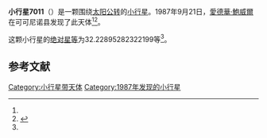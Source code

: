 {{Infobox planet
| bgcolour = #FFFFC0
| name = 7011 Worley
| symbol = 
| image = 
| caption = 
| discovery = yes
| discovery_ref = 
| discoverer = [[愛德華·鮑威爾|愛德華·鮑威爾]]
| discovery_site = [[可可尼诺县|可可尼诺县]] 
| discovered = 1987年9月21日
| designations = yes
| mp_name = 
| named_after = 
| alt_names = 1987 SK1/ 1970 SV / 1994 TP3
| mp_category = [[主带小行星|主带小行星]]
| orbit_ref = <ref name="a">[http://ssd.jpl.nasa.gov/sbdb.cgi?sstr=7011 7011 Worley] {{Wayback|url=http://ssd.jpl.nasa.gov/sbdb.cgi?sstr=7011 |date=20201124022818 }}，小行星數據庫瀏覽器（JPL Small-Body Database Browser）－[[美国国家航空航天局|美国国家航空航天局]]喷气推进实验室</ref>
| epoch = 2456400.5 (2013年4月18日更新)
| aphelion = {{convert|2.62640589214536|AU|km|3|abbr=on|lk=out}}
| perihelion = {{convert|1.922112241500426|AU|km|3|abbr=on}}
| semimajor = {{convert|2.274259066822893|AU|km|3|abbr=on}}
| eccentricity = 0.154840242
| period = 1252.732455 [[日|日]]<br />3.43[[儒略年|儒略年]]
| avg_speed = 
| inclination = 5.711784562343915
| asc_node = 12.20914394248883
| mean_anomaly = 
| arg_peri = 32.22895282322199
| satellites = 
| physical_characteristics = yes
| dimensions = 
| mass = 
| density = 
| surface_grav = 
| escape_velocity = 
| sidereal_day = 
| axial_tilt = 
| pole_ecliptic_lat = 
| pole_ecliptic_lon = 
| albedo = 
| temperatures= 
| temp_name1 = 
| mean_temp_1 = 
| max_temp_1 = 
| temp_name2 = 
| max_temp_2 = 
| spectral_type = 
| abs_magnitude = 32.22895282322199
}}

'''小行星7011'''（{{lang-en|7011 Worley}}）是一颗围绕[[太阳|太阳]][[公转|公转]]的[[小行星|小行星]]。1987年9月21日，[[愛德華·鮑威爾|愛德華·鮑威爾]]在可可尼诺县发现了此天体<ref name="a" /><ref>{{cite news|title=小行星列表|url=http://cfa-www.harvard.edu/iau/lists/NumberedMPs.txt|accessdate=2013-07-08|newspaper=哈佛大学|archive-date=2008-05-17|archive-url=https://web.archive.org/web/20080517010638/http://cfa-www.harvard.edu/iau/lists/NumberedMPs.txt|dead-url=no}}</ref>。

这颗小行星的[[绝对星等|绝对星等]]为32.22895282322199等<ref name="a" />。

==参考文献==
{{reflist}}
{{Minor Planet Number|[[小行星7010|小行星7010]]|[[小行星7012|小行星7012]]}}

{{小天体}}

[[Category:小行星带天体|Category:小行星带天体]]
[[Category:1987年发现的小行星|Category:1987年发现的小行星]]

{{asteroid-stub}}